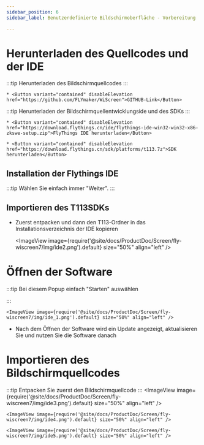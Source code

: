```yaml
---
sidebar_position: 6
sidebar_label: Benutzerdefinierte Bildschirmoberfläche - Vorbereitung

---
```





# Herunterladen des Quellcodes und der IDE


:::tip
Herunterladen des Bildschirmquellcodes
:::

    * <Button variant="contained" disableElevation href="https://github.com/FLYmaker/WiScreen">GITHUB-Link</Button>

:::tip
Herunterladen der Bildschirmquellentwicklungside und des SDKs
:::

    * <Button variant="contained" disableElevation href="https://download.flythings.cn/ide/flythings-ide-win32-win32-x86-zkswe-setup.zip">FlyThings IDE herunterladen</Button>

    * <Button variant="contained" disableElevation href="https://download.flythings.cn/sdk/platforms/t113.7z">SDK herunterladen</Button>


## Installation der Flythings IDE

:::tip
Wählen Sie einfach immer "Weiter".
:::

## Importieren des T113SDKs
* Zuerst entpacken und dann den T113-Ordner in das Installationsverzeichnis der IDE kopieren

    <ImageView image={require('@site/docs/ProductDoc/Screen/fly-wiscreen7/img/ide2.png').default} size="50%" align="left" />



# Öffnen der Software

:::tip
Bei diesem Popup einfach "Starten" auswählen

:::

    <ImageView image={require('@site/docs/ProductDoc/Screen/fly-wiscreen7/img/ide_1.png').default} size="50%" align="left" />

* Nach dem Öffnen der Software wird ein Update angezeigt, aktualisieren Sie und nutzen Sie die Software danach

# Importieren des Bildschirmquellcodes

:::tip
Entpacken Sie zuerst den Bildschirmquellcode
:::
    <ImageView image={require('@site/docs/ProductDoc/Screen/fly-wiscreen7/img/ide3.png').default} size="50%" align="left" />

    <ImageView image={require('@site/docs/ProductDoc/Screen/fly-wiscreen7/img/ide4.png').default} size="50%" align="left" />

    <ImageView image={require('@site/docs/ProductDoc/Screen/fly-wiscreen7/img/ide5.png').default} size="50%" align="left" />